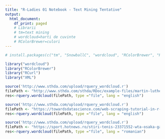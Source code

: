 ```yaml
---
title: "R-Ladies 01 Notebook - Text Mining Tentative"
output:
  html_document:
    df_print: paged
    # Librarii 
    # tm=text mining
    # wordcloud=harti de cuvinte
    # RColorBrewer=culori
---
```


```r
# install.packages(c("tm", "SnowballC", "wordcloud", "RColorBrewer", "RCurl","XML"))
```


```r
library("wordcloud")
library("RColorBrewer")
library("RCurl")
library("XML")
```


```r
source('http://www.sthda.com/upload/rquery_wordcloud.r')
filePath <- "http://www.sthda.com/sthda/RDoc/example-files/martin-luther-king-i-have-a-dream-speech.txt"
res<-rquery.wordcloud(filePath, type ="file", lang = "english")
```


```r

source('http://www.sthda.com/upload/rquery_wordcloud.r')
filePath <- "https://towardsdatascience.com/web-scraping-tutorial-in-r-5e71fd107f32"
res<-rquery.wordcloud(filePath, type ="file", lang = "english")

```


```r

source('http://www.sthda.com/upload/rquery_wordcloud.r')
filePath <- "https://sport.hotnews.ro/stiri-tenis-23371552-wta-osaka-garbine-muguruza-eliminata-primul-tur-spaniola-nu-mai-castigat-meci-din-luna-mai.htm"
res<-rquery.wordcloud(filePath, type ="file", lang = "romanian")
```



